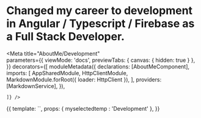 
# Changed my career to development in Angular / Typescript / Firebase as a Full Stack Developer.

<Meta title="AboutMe/Development"   
  parameters={{
      viewMode: 'docs',
      previewTabs: { 
        canvas: { hidden: true } 
      },
  }}
  decorators={[
moduleMetadata({
  declarations: [AboutMeComponent],
      imports: [
        AppSharedModule,
        HttpClientModule,
        MarkdownModule.forRoot({ loader: HttpClient }),
      ],
      providers: [MarkdownService],
    }),
    
    ]} />


<Story name="Development">
  {{
    template: `<app-about-me [myselectedtemp]= "myselectedtemp"></app-about-me>`,
    props: {
    myselectedtemp : 'Development'
    },
  }}
</Story>